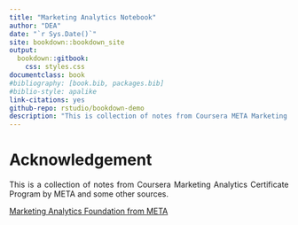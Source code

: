 ```yaml
--- 
title: "Marketing Analytics Notebook"
author: "DEA"
date: "`r Sys.Date()`"
site: bookdown::bookdown_site
output:
  bookdown::gitbook:
    css: styles.css
documentclass: book
#bibliography: [book.bib, packages.bib]
#biblio-style: apalike
link-citations: yes
github-repo: rstudio/bookdown-demo
description: "This is collection of notes from Coursera META Marketing Analytics Certificate Program and some other sources "
---
```



# Acknowledgement {-}

<style> 
body {text-align: justify} 
</style>

This is a collection of notes from Coursera Marketing Analytics Certificate Program by META and some other sources.



[Marketing Analytics Foundation from META](https://www.coursera.org/learn/marketing-analytics-foundation/home/week/1)
